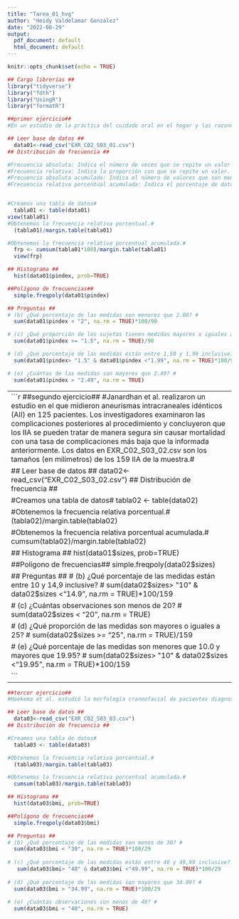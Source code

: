 ```yaml
---
title: "Tarea_01_hvg"
author: "Heidy Valdelamar Gonzalez"
date: "2022-08-29"
output:
  pdf_document: default
  html_document: default
---
```


```r
knitr::opts_chunk$set(echo = TRUE)
```

```r
## Cargo librerías ##
library("tidyverse")
library("fdth")
library("UsingR")
library("formatR")

##primer ejercicio##
#En un estudio de la práctica del cuidado oral en el hogar y las razones para buscar atención dental entre personas en diálisis renal, Atassi estudió a 90 sujetos en diálisis renal. El estado de higiene bucal de todos los sujetos se examinó utilizando un índice de placa con un rango de 0 a 3 (0 = sin depósitos de placa blanda, 3 = abundancia de depósitos de placa blanda). Los datos en EXR_C02_S03_01.csv muestran las puntuaciones del índice de placa para los 90 sujetos.#

## Leer base de datos ##
  data01<-read_csv("EXR_C02_S03_01.csv")
## Distribución de frecuencia ##

#Frecuencia absoluta: Indica el número de veces que se repite un valor de la variable.#
#Frecuencia relativa: Indica la proporción con que se repite un valor. Se obtiene dividiendo la frecuencia absoluta entre el tamaño de la muestra.#
#Frecuencia absoluta acumulada: Indica el número de valores que son menores o iguales que el valor dado.#
#Frecuencia relativa porcentual acumulada: Indica el porcentaje de datos que son menores o iguales que el valor dado.#


#Creamos una tabla de datos#
  tabla01 <- table(data01)
view(tabla01)
#Obtenemos la frecuencia relativa porcentual.#
  (tabla01)/margin.table(tabla01)

#Obtenemos la frecuencia relativa porcentual acumulada.#
  frp <- cumsum(tabla01*100)/margin.table(tabla01)
  view(frp)

## Histograma ##
  hist(data01$pindex, prob=TRUE)

##Polígono de frecuencias##
  simple.freqpoly(data01$pindex)

## Preguntas ##
# (b) ¿Qué porcentaje de las medidas son menores que 2.00? #
  sum(data01$pindex < "2", na.rm = TRUE)*100/90

# (c) ¿Qué proporción de los sujetos tienen medidas mayores o iguales a 1,50? #
  sum(data01$pindex >= "1.5", na.rm = TRUE)/90

# (d) ¿Qué porcentaje de las medidas están entre 1,50 y 1,99 inclusive? #
  sum(data01$pindex> "1.5" & data01$pindex <"1.99", na.rm = TRUE)*100/90

# (e) ¿Cuántas de las medidas son mayores que 2.49? #
  sum(data01$pindex > "2.49", na.rm = TRUE)

```
----------------------------------------------------------------------------------------------------------------------------------
```r
##segundo ejercicio##
#Janardhan et al. realizaron un estudio en el que midieron aneurismas intracraneales idénticos (AII) en 125 pacientes. Los investigadores examinaron las complicaciones posteriores al procedimiento y concluyeron que los IIA se pueden tratar de manera segura sin causar mortalidad con una tasa de complicaciones más baja que la informada anteriormente. Los datos en EXR_C02_S03_02.csv son los tamaños (en milímetros) de los 159 IIA de la muestra.#

## Leer base de datos ##
  data02<-read_csv("EXR_C02_S03_02.csv")
## Distribución de frecuencia ##

#Creamos una tabla de datos#
  tabla02 <- table(data02)

#Obtenemos la frecuencia relativa porcentual.#
  (tabla02)/margin.table(tabla02)

#Obtenemos la frecuencia relativa porcentual acumulada.#
  cumsum(tabla02)/margin.table(tabla02)

## Histograma ##
  hist(data01$sizes, prob=TRUE)

##Polígono de frecuencias##
  simple.freqpoly(data02$sizes)

## Preguntas ##
# (b) ¿Qué porcentaje de las medidas están entre 10 y 14,9 inclusive? #
  sum(data02$sizes> "10" & data02$sizes <"14.9", na.rm = TRUE)*100/159

# (c) ¿Cuántas observaciones son menos de 20? #
  sum(data02$sizes < "20", na.rm = TRUE)

# (d) ¿Qué proporción de las medidas son mayores o iguales a 25? #
  sum(data02$sizes >= "25", na.rm = TRUE)/159

# (e) ¿Qué porcentaje de las medidas son menores que 10.0 y mayores que 19.95? #
  sum(data02$sizes> "10" & data02$sizes <"19.95", na.rm = TRUE)*100/159

```
----------------------------------------------------------------------------------------------------------------------------------
```r
##tercer ejercicio##
#Hoekema et al. estudió la morfología craneofacial de pacientes diagnosticados con síndrome de apnea obstructiva del sueño (SAOS) en sujetos masculinos sanos. Una de las variables demográficas que recopilaron los investigadores para todos los sujetos fue el índice de masa corporal (IMC) (que se calcula dividiendo el peso en kg por el cuadrado de la altura del paciente en cm) en EXR_C02_s03_03.csv, son los valores de IMC de 29 sujetos con SAOS.#

## Leer base de datos ##
  data03<-read_csv("EXR_C02_S03_03.csv")
## Distribución de frecuencia ##

#Creamos una tabla de datos#
  tabla03 <- table(data03)

#Obtenemos la frecuencia relativa porcentual.#
  (tabla03)/margin.table(tabla03)

#Obtenemos la frecuencia relativa porcentual acumulada.#
  cumsum(tabla03)/margin.table(tabla03)

## Histograma ##
  hist(data03$bmi, prob=TRUE)

##Polígono de frecuencias##
  simple.freqpoly(data03$bmi)

## Preguntas ##
# (b) ¿Qué porcentaje de las medidas son menos de 30? #
  sum(data03$bmi < "30", na.rm = TRUE)*100/29
  
# (c) ¿Qué porcentaje de las medidas están entre 40 y 49,99 inclusive? #
   sum(data03$bmi> "40" & data03$bmi <"49.99", na.rm = TRUE)*100/29
   
# (d) ¿Qué porcentaje de las medidas son mayores que 34.99? #
  sum(data03$bmi > "34.99", na.rm = TRUE)*100/29
  
# (e) ¿Cuántas observaciones son menos de 40? #
  sum(data03$bmi < "40", na.rm = TRUE) 
  
```

